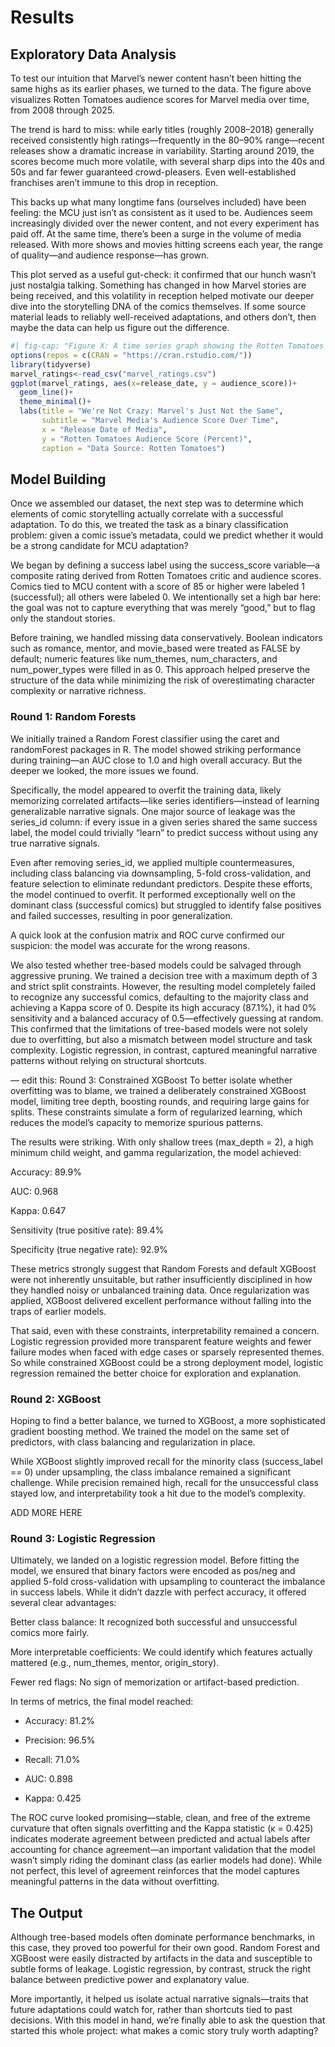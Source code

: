 # Results

## Exploratory Data Analysis

To test our intuition that Marvel’s newer content hasn’t been hitting the same highs as its earlier phases, we turned to the data. The figure above visualizes Rotten Tomatoes audience scores for Marvel media over time, from 2008 through 2025.

The trend is hard to miss: while early titles (roughly 2008–2018) generally received consistently high ratings—frequently in the 80–90% range—recent releases show a dramatic increase in variability. Starting around 2019, the scores become much more volatile, with several sharp dips into the 40s and 50s and far fewer guaranteed crowd-pleasers. Even well-established franchises aren't immune to this drop in reception.

This backs up what many longtime fans (ourselves included) have been feeling: the MCU just isn’t as consistent as it used to be. Audiences seem increasingly divided over the newer content, and not every experiment has paid off. At the same time, there's been a surge in the volume of media released. With more shows and movies hitting screens each year, the range of quality—and audience response—has grown.

This plot served as a useful gut-check: it confirmed that our hunch wasn’t just nostalgia talking. Something has changed in how Marvel stories are being received, and this volatility in reception helped motivate our deeper dive into the storytelling DNA of the comics themselves. If some source material leads to reliably well-received adaptations, and others don’t, then maybe the data can help us figure out the difference.



```r
#| fig-cap: "Figure X: A time series graph showing the Rotten Tomatoes Audience Scores for Marvel Media over Time."
options(repos = c(CRAN = "https://cran.rstudio.com/"))
library(tidyverse)
marvel_ratings<-read_csv("marvel_ratings.csv")
ggplot(marvel_ratings, aes(x=release_date, y = audience_score))+
  geom_line()+
  theme_minimal()+
  labs(title = "We're Not Crazy: Marvel's Just Not the Same",
       subtitle = "Marvel Media's Audience Score Over Time",
       x = "Release Date of Media",
       y = "Rotten Tomatoes Audience Score (Percent)",
       caption = "Data Source: Rotten Tomatoes")
```




## Model Building

Once we assembled our dataset, the next step was to determine which elements of comic storytelling actually correlate with a successful adaptation. To do this, we treated the task as a binary classification problem: given a comic issue’s metadata, could we predict whether it would be a strong candidate for MCU adaptation?

We began by defining a success label using the success_score variable—a composite rating derived from Rotten Tomatoes critic and audience scores. Comics tied to MCU content with a score of 85 or higher were labeled 1 (successful); all others were labeled 0. We intentionally set a high bar here: the goal was not to capture everything that was merely “good,” but to flag only the standout stories.

Before training, we handled missing data conservatively. Boolean indicators such as romance, mentor, and movie_based were treated as FALSE by default; numeric features like num_themes, num_characters, and num_power_types were filled in as 0. This approach helped preserve the structure of the data while minimizing the risk of overestimating character complexity or narrative richness.

### Round 1: Random Forests
We initially trained a Random Forest classifier using the caret and randomForest packages in R. The model showed striking performance during training—an AUC close to 1.0 and high overall accuracy. But the deeper we looked, the more issues we found.

Specifically, the model appeared to overfit the training data, likely memorizing correlated artifacts—like series identifiers—instead of learning generalizable narrative signals. One major source of leakage was the series_id column: if every issue in a given series shared the same success label, the model could trivially “learn” to predict success without using any true narrative signals.

Even after removing series_id, we applied multiple countermeasures, including class balancing via downsampling, 5-fold cross-validation, and feature selection to eliminate redundant predictors. Despite these efforts, the model continued to overfit. It performed exceptionally well on the dominant class (successful comics) but struggled to identify false positives and failed successes, resulting in poor generalization.

A quick look at the confusion matrix and ROC curve confirmed our suspicion: the model was accurate for the wrong reasons.

We also tested whether tree-based models could be salvaged through aggressive pruning. We trained a decision tree with a maximum depth of 3 and strict split constraints. However, the resulting model completely failed to recognize any successful comics, defaulting to the majority class and achieving a Kappa score of 0. Despite its high accuracy (87.1%), it had 0% sensitivity and a balanced accuracy of 0.5—effectively guessing at random. This confirmed that the limitations of tree-based models were not solely due to overfitting, but also a mismatch between model structure and task complexity. Logistic regression, in contrast, captured meaningful narrative patterns without relying on structural shortcuts.

--- edit this: Round 3: Constrained XGBoost
To better isolate whether overfitting was to blame, we trained a deliberately constrained XGBoost model, limiting tree depth, boosting rounds, and requiring large gains for splits. These constraints simulate a form of regularized learning, which reduces the model’s capacity to memorize spurious patterns.

The results were striking. With only shallow trees (max_depth = 2), a high minimum child weight, and gamma regularization, the model achieved:

Accuracy: 89.9%

AUC: 0.968

Kappa: 0.647

Sensitivity (true positive rate): 89.4%

Specificity (true negative rate): 92.9%

These metrics strongly suggest that Random Forests and default XGBoost were not inherently unsuitable, but rather insufficiently disciplined in how they handled noisy or unbalanced training data. Once regularization was applied, XGBoost delivered excellent performance without falling into the traps of earlier models.

That said, even with these constraints, interpretability remained a concern. Logistic regression provided more transparent feature weights and fewer failure modes when faced with edge cases or sparsely represented themes. So while constrained XGBoost could be a strong deployment model, logistic regression remained the better choice for exploration and explanation.

### Round 2: XGBoost
Hoping to find a better balance, we turned to XGBoost, a more sophisticated gradient boosting method. We trained the model on the same set of predictors, with class balancing and regularization in place.

While XGBoost slightly improved recall for the minority class (success_label == 0) under upsampling, the class imbalance remained a significant challenge. While precision remained high, recall for the unsuccessful class stayed low, and interpretability took a hit due to the model’s complexity. 

ADD MORE HERE

### Round 3: Logistic Regression

Ultimately, we landed on a logistic regression model. Before fitting the model, we ensured that binary factors were encoded as pos/neg and applied 5-fold cross-validation with upsampling to counteract the imbalance in success labels. While it didn’t dazzle with perfect accuracy, it offered several clear advantages:

Better class balance: It recognized both successful and unsuccessful comics more fairly.

More interpretable coefficients: We could identify which features actually mattered (e.g., num_themes, mentor, origin_story).

Fewer red flags: No sign of memorization or artifact-based prediction.

In terms of metrics, the final model reached:

- Accuracy: 81.2%

- Precision: 96.5%

- Recall: 71.0%

- AUC: 0.898

- Kappa: 0.425

The ROC curve looked promising—stable, clean, and free of the extreme curvature that often signals overfitting and the Kappa statistic (κ = 0.425) indicates moderate agreement between predicted and actual labels after accounting for chance agreement—an important validation that the model wasn’t simply riding the dominant class (as earlier models had done). While not perfect, this level of agreement reinforces that the model captures meaningful patterns in the data without overfitting.

## The Output
Although tree-based models often dominate performance benchmarks, in this case, they proved too powerful for their own good. Random Forest and XGBoost were easily distracted by artifacts in the data and susceptible to subtle forms of leakage. Logistic regression, by contrast, struck the right balance between predictive power and explanatory value.

More importantly, it helped us isolate actual narrative signals—traits that future adaptations could watch for, rather than shortcuts tied to past decisions. With this model in hand, we’re finally able to ask the question that started this whole project: what makes a comic story truly worth adapting?


